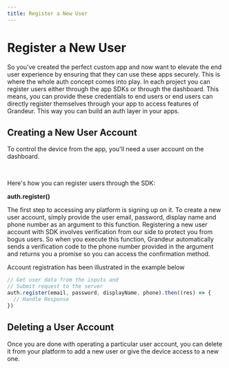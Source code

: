 ```yaml
---
title: Register a New User 
---
```


# Register a New User

So you've created the perfect custom app and now want to elevate the end user experience by ensuring that they can use these apps securely. This is where the whole auth concept comes into play. 
In each project you can register users either through the app SDKs or through the dashboard. This means, you can provide these credentials to end users or end users can directly register themselves through your app to access features of Grandeur. This way you can build an auth layer in your apps.

## Creating a New User Account

To control the device from the app, you'll need a user account on the dashboard. 

<ReactPlayer playing controls volume={0} width={832} height={468} url="/demos/create-user.webm" /><br />

Here's how you can register users through the SDK: 

**auth.register()**

The first step to accessing any platform is signing up on it. To create a new user account, simply provide the user email, password, display name and phone number as an argument to this function. Registering a new user account with SDK involves verification from our side to protect you from bogus users. So when you execute this function, Grandeur automatically sends a verification code to the phone number provided in the argument and returns you a promise so you can access the confirmation method.

Account registration has been illustrated in the example below

```js
// Get user data from the inputs and
// Submit request to the server
auth.register(email, password, displayName, phone).then((res) => {
  // Handle Response
})
```

## Deleting a User Account

Once you are done with operating a particular user account, you can delete it from your platform to add a new user or give the device access to a new one. 